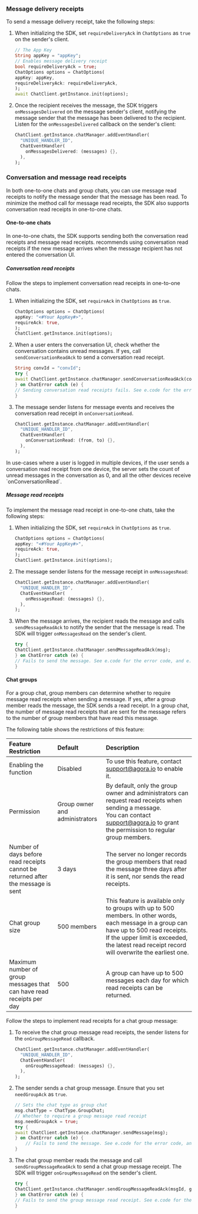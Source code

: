 <PlatformWrapper platform="flutter">

### Message delivery receipts

To send a message delivery receipt, take the following steps:

1. When initializing the SDK, set `requireDeliveryAck` in `ChatOptions` as `true` on the sender's client.

    ```dart
    // The App Key
    String appKey = "appKey";
    // Enables message delivery receipt
    bool requireDeliveryAck = true;
    ChatOptions options = ChatOptions(
    appKey: appKey,
    requireDeliveryAck: requireDeliveryAck,
    );
    await ChatClient.getInstance.init(options);
    ```

2. Once the recipient receives the message, the SDK triggers `onMessagesDelivered` on the message sender's client, notifying the message sender that the message has been delivered to the recipient. Listen for the `onMessagesDelivered` callback on the sender's client:

    ```dart
    ChatClient.getInstance.chatManager.addEventHandler(
      "UNIQUE_HANDLER_ID",
      ChatEventHandler(
        onMessagesDelivered: (messages) {},
      ),
    );
    ```

### Conversation and message read receipts

In both one-to-one chats and group chats, you can use message read receipts to notify the message sender that the message has been read. To minimize the method call for message read receipts, the SDK also supports conversation read receipts in one-to-one chats.

#### One-to-one chats

In one-to-one chats, the SDK supports sending both the conversation read receipts and message read receipts. <Vg k="COMPANY"/> recommends using conversation read receipts if the new message arrives when the message recipient has not entered the conversation UI.

##### Conversation read receipts

Follow the steps to implement conversation read receipts in one-to-one chats.

1. When initializing the SDK, set `requireAck` in `ChatOptions` as `true`.

    ```dart
    ChatOptions options = ChatOptions(
    appKey: "<#Your AppKey#>",
    requireAck: true,
    );
    ChatClient.getInstance.init(options);
    ```

2. When a user enters the conversation UI, check whether the conversation contains unread messages. If yes, call `sendConversationReadAck` to send a conversation read receipt.

    ```dart
    String convId = "convId";
    try {
    await ChatClient.getInstance.chatManager.sendConversationReadAck(convId);
    } on ChatError catch (e) {
    // Sending conversation read receipts fails. See e.code for the error code and e.description for the error description.
    }
    ```

3. The message sender listens for message events and receives the conversation read receipt in `onConversationRead`.

    ```dart
    ChatClient.getInstance.chatManager.addEventHandler(
      "UNIQUE_HANDLER_ID",
      ChatEventHandler(
        onConversationRead: (from, to) {},
      ),
    );
    ```


<div class="alert note">In use-cases where a user is logged in multiple devices, if the user sends a conversation read receipt from one device, the server sets the count of unread messages in the conversation as 0, and all the other devices receive `onConversationRead`.</div>

##### Message read receipts

To implement the message read receipt in one-to-one chats, take the following steps:

1. When initializing the SDK, set `requireAck` in `ChatOptions` as `true`.

    ```dart
    ChatOptions options = ChatOptions(
    appKey: "<#Your AppKey#>",
    requireAck: true,
    );
    ChatClient.getInstance.init(options);
    ```

2. The message sender listens for the message receipt in `onMessagesRead`:

    ```dart
    ChatClient.getInstance.chatManager.addEventHandler(
      "UNIQUE_HANDLER_ID",
      ChatEventHandler(
        onMessagesRead: (messages) {},
      ),
    );
    ```

3. When the message arrives, the recipient reads the message and calls `sendMessageReadAck` to notify the sender that the message is read. The SDK will trigger `onMessagesRead` on the sender's client.

    ```dart
    try {
    ChatClient.getInstance.chatManager.sendMessageReadAck(msg);
    } on ChatError catch (e) {
    // Fails to send the message. See e.code for the error code, and e.description for the error description.
    }
    ```

#### Chat groups

For a group chat, group members can determine whether to require message read receipts when sending a message. If yes, after a group member reads the message, the SDK sends a read receipt. In a group chat, the number of message read receipts that are sent for the message refers to the number of group members that have read this message.

The following table shows the restrictions of this feature:

| Feature Restriction| Default | Description |
| :--------- | :----- | :------- |
| Enabling the function | Disabled | To use this feature, contact support@agora.io to enable it. |
| Permission  | Group owner and administrators  | By default, only the group owner and administrators can request read receipts when sending a message. <br/>You can contact [support@agora.io](mailto:support@agora.io) to grant the permission to regular group members.|
| Number of days before read receipts cannot be returned after the message is sent   | 3 days    | The server no longer records the group members that read the message three days after it is sent, nor sends the read receipts.   |
| Chat group size   | 500 members   | This feature is available only to groups with up to 500 members. In other words, each message in a group can have up to 500 read receipts. If the upper limit is exceeded, the latest read receipt record will overwrite the earliest one.  |
| Maximum number of group messages that can have read receipts per day   | 500 | A group can have up to 500 messages each day for which read receipts can be returned. |

Follow the steps to implement read receipts for a chat group message:

1. To receive the chat group message read receipts, the sender listens for the `onGroupMessageRead` callback.

    ```dart
    ChatClient.getInstance.chatManager.addEventHandler(
      "UNIQUE_HANDLER_ID",
      ChatEventHandler(
        onGroupMessageRead: (messages) {},
      ),
    );
    ```

2. The sender sends a chat group message. Ensure that you set `needGroupAck` as `true`.

    ```dart
    // Sets the chat type as group chat
    msg.chatType = ChatType.GroupChat;
    // Whether to require a group message read receipt
    msg.needGroupAck = true;
    try {
    await ChatClient.getInstance.chatManager.sendMessage(msg);
    } on ChatError catch (e) {
        // Fails to send the message. See e.code for the error code, and e.description for the error description.
    }
    ```

3. The chat group member reads the message and call `sendGroupMessageReadAck` to send a chat group message receipt. The SDK will trigger `onGroupMessageRead` on the sender's client.

    ```dart
    try {
    ChatClient.getInstance.chatManager.sendGroupMessageReadAck(msgId, groupId);
    } on ChatError catch (e) {
    // Fails to send the group message read receipt. See e.code for the error code, and e.description for the error description.
    }
    ```


</PlatformWrapper>
